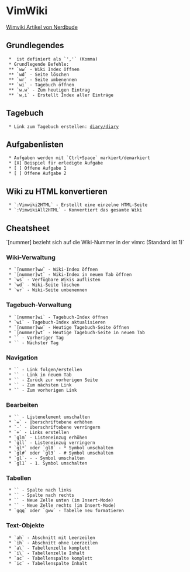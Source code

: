 = VimWiki =
[[https://www.nerdbude.com/vimwiki.html|Wimviki Artikel von Nerdbude]]

== Grundlegendes ==
  * <leader> ist definiert als `','` (Komma)
  * Grundlegende Befehle:
  ** `<leader>ww` - Wiki Index öffnen
  ** `<leader>wd` - Seite löschen
  ** `<leader>wr` - Seite umbenennen
  ** `<leader>wi` - Tagebuch öffnen
  ** `<leader>w,w` - Zum heutigen Eintrag
  ** `<leader>w,i` - Erstellt Index aller Einträge

== Tagebuch ==
  * Link zum Tagebuch erstellen: [[diary/diary]]

== Aufgabenlisten ==
  * Aufgaben werden mit `Ctrl+Space` markiert/demarkiert
  * [X] Beispiel für erledigte Aufgabe
  * [ ] Offene Aufgabe 1
  * [ ] Offene Aufgabe 2

== Wiki zu HTML konvertieren ==
  * `:Vimwiki2HTML` - Erstellt eine einzelne HTML-Seite
  * `:VimwikiAll2HTML` - Konvertiert das gesamte Wiki

== Cheatsheet ==
`[nummer] bezieht sich auf die Wiki-Nummer in der vimrc (Standard ist 1)`

=== Wiki-Verwaltung ===
  * `[nummer]<leader>ww` - Wiki-Index öffnen
  * `[nummer]<leader>wt` - Wiki-Index in neuem Tab öffnen
  * `<leader>ws` - Verfügbare Wikis auflisten
  * `<leader>wd` - Wiki-Seite löschen
  * `<leader>wr` - Wiki-Seite umbenennen

=== Tagebuch-Verwaltung ===
  * `[nummer]<leader>wi` - Tagebuch-Index öffnen
  * `<leader>w<leader>i` - Tagebuch-Index aktualisieren
  * `[nummer]<leader>w<leader>w` - Heutige Tagebuch-Seite öffnen
  * `[nummer]<leader>w<leader>t` - Heutige Tagebuch-Seite in neuem Tab
  * `<C-Up>` - Vorheriger Tag
  * `<C-Down>` - Nächster Tag

=== Navigation ===
  * `<CR>` - Link folgen/erstellen
  * `<C-S-CR>` - Link in neuem Tab
  * `<Backspace>` - Zurück zur vorherigen Seite
  * `<Tab>` - Zum nächsten Link
  * `<S-Tab>` - Zum vorherigen Link

=== Bearbeiten ===
  * `<C-Space>` - Listenelement umschalten
  * `=` - Überschriftebene erhöhen
  * `-` - Überschriftebene verringern
  * `+` - Links erstellen
  * `glm` - Listeneinzug erhöhen
  * `gll` - Listeneinzug verringern
  * `gl*` oder `gl8` - * Symbol umschalten
  * `gl#` oder `gl3` - # Symbol umschalten
  * `gl`- - - Symbol umschalten
  * `gl1` - 1. Symbol umschalten

=== Tabellen ===
  * `<A-Left>` - Spalte nach links
  * `<A-Right>` - Spalte nach rechts
  * `<CR>` - Neue Zelle unten (im Insert-Mode)
  * `<Tab>` - Neue Zelle rechts (im Insert-Mode)
  * `gqq` oder `gww` - Tabelle neu formatieren

=== Text-Objekte ===
  * `ah` - Abschnitt mit Leerzeilen
  * `ih` - Abschnitt ohne Leerzeilen
  * `a\` - Tabellenzelle komplett
  * `i\` - Tabellenzelle Inhalt
  * `ac` - Tabellenspalte komplett
  * `ic` - Tabellenspalte Inhalt
